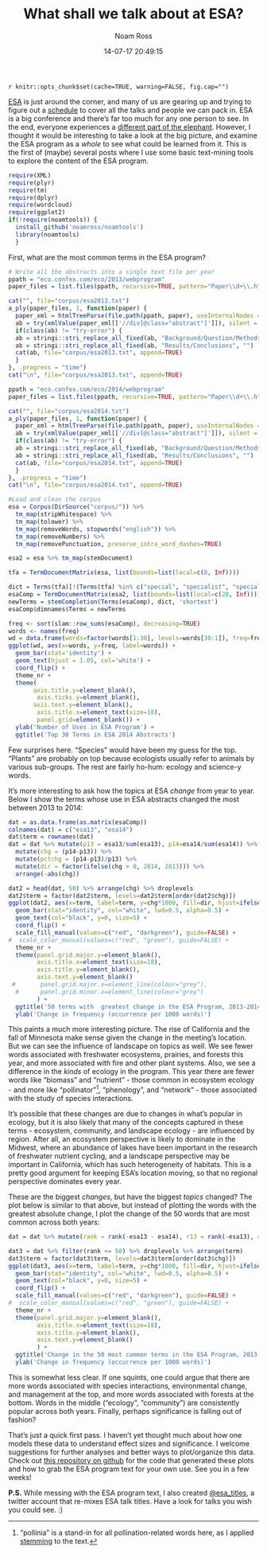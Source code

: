 % What shall we talk about at ESA?
% Noam Ross
% 14-07-17 20:49:15

`r knitr::opts_chunk$set(cache=TRUE, warning=FALSE, fig.cap="")`


[ESA](http://esa.org/am/) is just around the corner, and many of us are
gearing up and trying to figure out a
[schedule](http://eco.confex.com/eco/2014/schedule/index.cgi) to cover
all the talks and people we can pack in. ESA is a big conference and
there's far too much for any one person to see. In the end, everyone
experiences a [different part of the
elephant](http://en.wikipedia.org/wiki/Blind_men_and_an_elephant).
However, I thought it would be interesting to take a look at the big
picture, and examine the ESA program as a *whole* to see what could be
learned from it. This is the first of (maybe) several posts where I use
some basic text-mining tools to explore the content of the ESA program.


```r
require(XML)
require(plyr)
require(tm)
require(dplyr)
require(wordcloud)
require(ggplot2)
if(!require(noamtools)) {
  install_github('noamross/noamtools')
  library(noamtools)
  }
```

First, what are the most common terms in the ESA program?

```r
# Write all the abstracts into a single text file per year
ppath = "eco.confex.com/eco/2013/webprogram"
paper_files = list.files(ppath, recursive=TRUE, pattern="Paper\\d+\\.html")

cat("", file="corpus/esa2013.txt")
a_ply(paper_files, 1, function(paper) {
  paper_xml = htmlTreeParse(file.path(ppath, paper), useInternalNodes = TRUE, trim=TRUE)
  ab = try(xmlValue(paper_xml[['//div[@class="abstract"]']]), silent = TRUE)
  if(class(ab) != "try-error") {
  ab = stringi::stri_replace_all_fixed(ab, "Background/Question/Methods", "")
  ab = stringi::stri_replace_all_fixed(ab, "Results/Conclusions", "")
  cat(ab, file="corpus/esa2013.txt", append=TRUE)
  }
}, .progress = "time")
cat("\n", file="corpus/esa2013.txt", append=TRUE)

ppath = "eco.confex.com/eco/2014/webprogram"
paper_files = list.files(ppath, recursive=TRUE, pattern="Paper\\d+\\.html")

cat("", file="corpus/esa2014.txt")
a_ply(paper_files, 1, function(paper) {
  paper_xml = htmlTreeParse(file.path(ppath, paper), useInternalNodes = TRUE, trim=TRUE)
  ab = try(xmlValue(paper_xml[['//div[@class="abstract"]']]), silent = TRUE)
  if(class(ab) != "try-error") {
  ab = stringi::stri_replace_all_fixed(ab, "Background/Question/Methods", "")
  ab = stringi::stri_replace_all_fixed(ab, "Results/Conclusions", "")
  cat(ab, file="corpus/esa2014.txt", append=TRUE)
  }
}, .progress = "time")
cat("\n", file="corpus/esa2014.txt", append=TRUE)
```


```r
#Load and clean the corpus
esa = Corpus(DirSource("corpus/")) %>%
  tm_map(stripWhitespace) %>%
  tm_map(tolower) %>%
  tm_map(removeWords, stopwords("english")) %>%
  tm_map(removeNumbers) %>%
  tm_map(removePunctuation, preserve_intra_word_dashes=TRUE)

esa2 = esa %>% tm_map(stemDocument)

tfa = TermDocumentMatrix(esa, list(bounds=list(local=c(8, Inf))))

dict = Terms(tfa)[!(Terms(tfa) %in% c("special", "specialist", "specialists", "ecologic"))]
esaComp = TermDocumentMatrix(esa2, list(bounds=list(local=c(20, Inf))))
newTerms = stemCompletion(Terms(esaComp), dict, 'shortest')
esaComp$dimnames$Terms = newTerms
```

```r
freq <- sort(slam::row_sums(esaComp), decreasing=TRUE)
words <- names(freq) 
wd = data.frame(words=factor(words[1:30], levels=words[30:1]), freq=freq[1:30])
ggplot(wd, aes(x=words, y=freq, label=words)) +
  geom_bar(stat='identity') +
  geom_text(hjust = 1.05, col='white') +
  coord_flip() +
  theme_nr +
  theme(
       axis.title.y=element_blank(),
        axis.ticks.y=element_blank(),
       axis.text.y=element_blank(),
        axis.title.x=element_text(size=18),
        panel.grid=element_blank()) +
  ylab('Number of Uses in ESA Program') + 
  ggtitle('Top 30 Terms in ESA 2014 Abstracts')
```

Few surprises here. "Species" would have been my guess for the top.
"Plants" are probably on top because ecologists usually refer to animals
by various sub-groups. The rest are fairly ho-hum: ecology and science-y
words.

It's more interesting to ask how the topics at ESA *change*
from year to year. Below I show the terms whose use in ESA abstracts
changed the most between 2013 to 2014:

```r
dat = as.data.frame(as.matrix(esaComp))
colnames(dat) = c("esa13", "esa14")
dat$term = rownames(dat)
dat = dat %>% mutate(p13 = esa13/sum(esa13), p14=esa14/sum(esa14)) %>%
  mutate(chg = (p14-p13)) %>%
  mutate(pctchg = (p14-p13)/p13) %>% 
  mutate(dir = factor(ifelse(chg > 0, 2014, 2013))) %>%     
  arrange(-abs(chg))

dat2 = head(dat, 50) %>% arrange(chg) %>% droplevels
dat2$term = factor(dat2$term, levels=dat2$term[order(dat2$chg)])
ggplot(dat2, aes(x=term, label=term, y=chg*1000, fill=dir, hjust=ifelse(dir==2014, -0.05, 1.05))) +
  geom_bar(stat="identity", col="white", lwd=0.5, alpha=0.5) +
  geom_text(col="black", y=0, size=5) +
  coord_flip() +
  scale_fill_manual(values=c("red", "darkgreen"), guide=FALSE) +
#  scale_color_manual(values=c("red", "green"), guide=FALSE) +
  theme_nr +
  theme(panel.grid.major.y=element_blank(),
        axis.title.x=element_text(size=18),
        axis.title.y=element_blank(),
        axis.text.y=element_blank()
 #       panel.grid.major.x=element_line(colour="grey"),
  #      panel.grid.minor.x=element_line(colour="grey")
        ) +
  ggtitle('50 terms with  greatest change in the ESA Program, 2013-2014') +
  ylab('Change in frequency (occurrence per 1000 words)')
```

This paints a much more interesting picture. The rise of California and
the fall of Minnesota make sense given the change in the meeting's
location. But we can see the influence of landscape on topics as well.
We see fewer words associated with freshwater ecosystems, prairies, and
forests this year, and more associated with fire and other plant
systems. Also, we see a difference in the *kinds* of ecology in the
program. This year there are fewer words like "biomass" and "nutrient" -
those common in ecosystem ecology - and more like "pollinator"[^1],
"phenology", and "network" - those associated with the study of species
interactions.

It's possible that these changes are due to changes in what's popular in
ecology, but it is also likely that many of the concepts captured in
these terms - ecosystem, community, and landscape ecology - are
influenced by region. After all, an ecosystem perspective is likely to
dominate in the Midwest, where an abundance of lakes have been important
in the research of freshwater nutrient cycling, and a landscape
perspective may be important in California, which has such heterogeneity
of habitats. This is a pretty good argument for keeping ESA's location
moving, so that no regional perspective dominates every year.

These are the biggest *changes*, but have the biggest *topics* changed? The
plot below is similar to that above, but instead of plotting the words with the
greatest absolute change, I plot the change of the 50 words that are most
common across both years:

```r

dat = dat %>% mutate(rank = rank(-esa13 - esa14), r13 = rank(-esa13), r14=rank(-esa14))

dat3 = dat %>% filter(rank <= 50) %>% droplevels %>% arrange(term)
dat3$term = factor(dat3$term, levels=dat3$term[order(dat3$chg)])
ggplot(dat3, aes(x=term, label=term, y=chg*1000, fill=dir, hjust=ifelse(dir==2014, -0.05, 1.05))) +
  geom_bar(stat="identity", col="white", lwd=0.5, alpha=0.5) +
  geom_text(col="black", y=0, size=5) +
  coord_flip() +
  scale_fill_manual(values=c("red", "darkgreen"), guide=FALSE) +
#  scale_color_manual(values=c("red", "green"), guide=FALSE) +
  theme_nr +
  theme(panel.grid.major.y=element_blank(),
        axis.title.x=element_text(size=18),
        axis.title.y=element_blank(),
        axis.text.y=element_blank()
        ) +
  ggtitle('Change in the 50 most common terms in the ESA Program, 2013-2014') +
  ylab('Change in frequency (occurrence per 1000 words)')
```


This is somewhat less clear. If one squints, one could argue that there
are more words associated with species interactions, environmental
change, and management at the top, and more words associated with
forests at the bottom.  Words in the middle ("ecology", "community") are consistently popular across both years.  Finally, perhaps significance is falling out of fashion?

That's just a quick first pass. I haven't yet thought much about how one models these data to understand effect sizes and significance. I welcome suggestions for further
analyses and better ways to plot/organize this data. Check out [this repository on
github](https://github.com/noamross/esaprog) for the code that generated
these plots and how to grab the ESA program text for your own use. See
you in a few weeks!

**P.S.** While messing with the ESA program text, I also created [\@esa_titles](http://twitter.com/esa_titles), a twitter account that re-mixes
ESA talk titles. Have a look for talks you wish you could see. :)

[^1]: "pollinia" is a stand-in for all pollination-related words here,
    as I applied [stemming](http://en.wikipedia.org/wiki/Stemming) to
    the text.